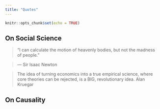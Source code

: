 ---
title: "Quotes"
---

```{r setup, include=FALSE}
knitr::opts_chunk$set(echo = TRUE)
```

## On Social Science

>“I can calculate the motion of heavenly bodies, but not the madness of people.”

>— Sir Isaac Newton

>The idea of turning economics into a true empirical science, where core theories can be rejected, is a BIG, revolutionary idea.
> Alan Kruegar


## On Causality

